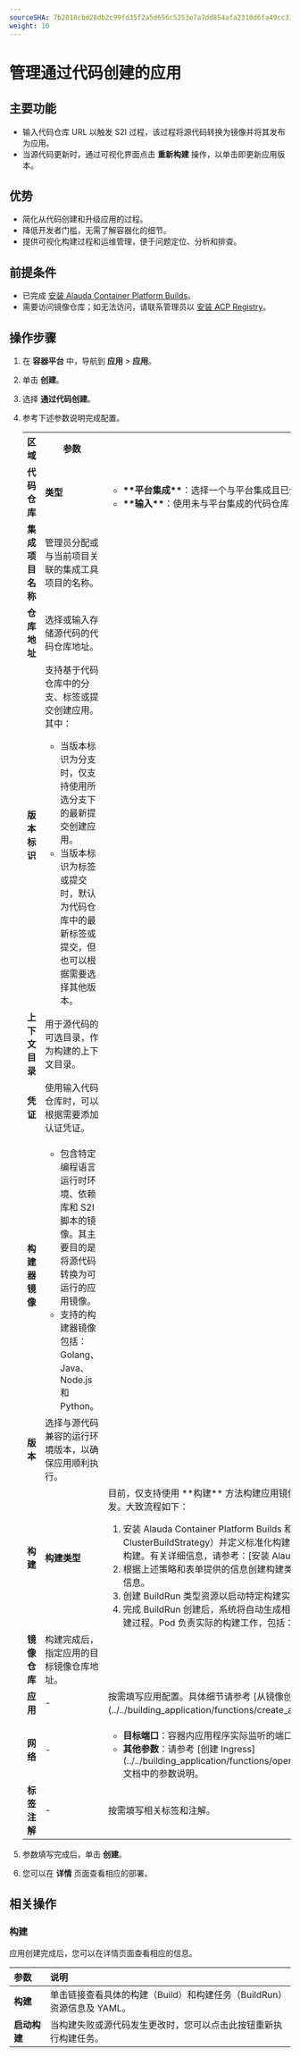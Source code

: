 ```yaml
---
sourceSHA: 7b2018cbd28db2c99fd35f2a5d656c5253e7a7dd854afa2310d6fa49cc311d00
weight: 10
---
```


# 管理通过代码创建的应用

## 主要功能

- 输入代码仓库 URL 以触发 S2I 过程，该过程将源代码转换为镜像并将其发布为应用。
- 当源代码更新时，通过可视化界面点击 **重新构建** 操作，以单击即更新应用版本。

## 优势

- 简化从代码创建和升级应用的过程。
- 降低开发者门槛，无需了解容器化的细节。
- 提供可视化构建过程和运维管理，便于问题定位、分析和排查。

## 前提条件

- 已完成 [安装 Alauda Container Platform Builds](../install_builds/install_builds_operator.mdx)。
- 需要访问镜像仓库；如无法访问，请联系管理员以 [安装 ACP Registry](/developer/registry/install_registry.mdx)。

<a id="s2iparameter" />

## 操作步骤

1. 在 **容器平台** 中，导航到 **应用** > **应用**。

2. 单击 **创建**。

3. 选择 **通过代码创建**。

4. 参考下述参数说明完成配置。

   <table>
     <tr>
       <th>区域</th>
       <th>参数</th>
       <th>说明</th>
     </tr>

     <tr>
       <td rowSpan={8}><b>代码仓库</b></td>
       <td><b>类型</b></td>
       <td><ul><li><b>**平台集成**</b>：选择一个与平台集成且已分配给当前项目的代码仓库；平台支持 GitLab、GitHub 和 Bitbucket。</li><li><b>**输入**</b>：使用未与平台集成的代码仓库 URL。</li></ul></td>
     </tr>

     <tr>
       <td><b>集成项目名称</b></td>
       <td>管理员分配或与当前项目关联的集成工具项目的名称。</td>
     </tr>

     <tr>
       <td><b>仓库地址</b></td>
       <td>选择或输入存储源代码的代码仓库地址。</td>
     </tr>

     <tr>
       <td><b>版本标识</b></td>
       <td>支持基于代码仓库中的分支、标签或提交创建应用。其中：<ul><li>当版本标识为分支时，仅支持使用所选分支下的最新提交创建应用。</li><li>当版本标识为标签或提交时，默认为代码仓库中的最新标签或提交，但也可以根据需要选择其他版本。</li></ul></td>
     </tr>

     <tr>
       <td><b>上下文目录</b></td>
       <td>用于源代码的可选目录，作为构建的上下文目录。</td>
     </tr>

     <tr>
       <td><b>凭证</b></td>
       <td>使用输入代码仓库时，可以根据需要添加认证凭证。</td>
     </tr>

     <tr>
       <td><b>构建器镜像</b></td>
       <td><ul><li>包含特定编程语言运行时环境、依赖库和 S2I 脚本的镜像。其主要目的是将源代码转换为可运行的应用镜像。</li><li>支持的构建器镜像包括：Golang、Java、Node.js 和 Python。</li></ul></td>
     </tr>

     <tr>
       <td><b>版本</b></td>
       <td>选择与源代码兼容的运行环境版本，以确保应用顺利执行。</td>
     </tr>

     <tr>
       <td rowSpan={2}><b>构建</b></td>
       <td><b>构建类型</b></td>
       <td>目前，仅支持使用 **构建** 方法构建应用镜像。该方法简化并自动化了复杂的镜像构建过程，使开发者能够专注于代码开发。大致流程如下：<ol><li>安装 Alauda Container Platform Builds 和创建 Shipyard 实例后，系统会自动生成集群级别资源（如 ClusterBuildStrategy）并定义标准化构建流程。此流程包含详细构建步骤和必要构建参数，支持 Source-to-Image (S2I) 构建。有关详细信息，请参考：[安装 Alauda Container Platform Builds](../install_builds/install_builds_operator.mdx)</li><li>根据上述策略和表单提供的信息创建构建类型资源，这些资源指定构建策略、构建参数、源代码仓库、输出镜像仓库等相关信息。</li><li>创建 BuildRun 类型资源以启动特定构建实例，以协调整个构建过程。</li><li>完成 BuildRun 创建后，系统将自动生成相应的 TaskRun 资源实例。该实例触发 Tekton 流水线构建并创建 Pod 以执行构建过程。Pod 负责实际的构建工作，包括：从代码仓库拉取源代码，调用指定的构建器镜像，执行构建过程。</li></ol></td>
     </tr>

     <tr>
       <td><b>镜像仓库</b></td>
       <td>构建完成后，指定应用的目标镜像仓库地址。</td>
     </tr>

     <tr>
       <td><b>应用</b></td>
       <td>-</td>
       <td>按需填写应用配置。具体细节请参考 [从镜像创建应用](../../building_application/functions/create_applications/image_app.mdx) 文档中的参数说明。</td>
     </tr>

     <tr>
       <td><b>网络</b></td>
       <td>-</td>
       <td><ul><li><b>目标端口</b>：容器内应用程序实际监听的端口。启用外部访问时，所有匹配流量将被转发到此端口以提供外部服务。</li><li><b>其他参数</b>：请参考 [创建 Ingress](../../building_application/functions/operation_after_creating/network_communications/ingress/create_ingress.mdx) 文档中的参数说明。</li></ul></td>
     </tr>

     <tr>
       <td><b>标签注解</b></td>
       <td>-</td>
       <td>按需填写相关标签和注解。</td>
     </tr>
   </table>

5. 参数填写完成后，单击 **创建**。

6. 您可以在 **详情** 页面查看相应的部署。

## 相关操作

### 构建

应用创建完成后，您可以在详情页面查看相应的信息。

| 参数          | 说明                                                                                                  |
| :----------- | :---------------------------------------------------------------------------------------------------- |
| **构建**      | 单击链接查看具体的构建（Build）和构建任务（BuildRun）资源信息及 YAML。                             |
| **启动构建** | 当构建失败或源代码发生更改时，您可以点击此按钮重新执行构建任务。                                   |
